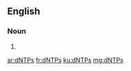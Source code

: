 ==English==

===Noun===
{{head|en|noun plural form}}

# {{plural of|dNTP|lang=en}}

[[ar:dNTPs]]
[[fr:dNTPs]]
[[ku:dNTPs]]
[[mg:dNTPs]]